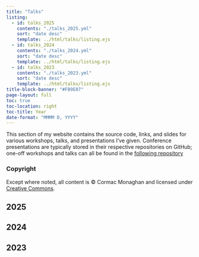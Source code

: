 ```yaml
---
title: "Talks"
listing: 
  - id: talks_2025
    contents: "./talks_2025.yml"
    sort: "date desc"
    template: ../html/talks/listing.ejs
  - id: talks_2024
    contents: "./talks_2024.yml"
    sort: "date desc"
    template: ../html/talks/listing.ejs
  - id: talks_2023
    contents: "./talks_2023.yml"
    sort: "date desc"
    template: ../html/talks/listing.ejs
title-block-banner: "#FB9E07"
page-layout: full
toc: true
toc-location: right
toc-title: Year
date-format: "MMMM D, YYYY"
---
```


This section of my website contains the source code, links, and slides for various workshops, talks, and presentations I've given. Conference presentations are typically stored in their respective repositories on GitHub; one-off workshops and talks can all be found in the [following repository](https://github.com/C-Monaghan/Talks)

:::{.callout-note}
### Copyright

Except where noted, all content is © Cormac Monaghan and licensed under [Creative Commons](https://creativecommons.org/licenses/by-sa/4.0/).
:::

## 2025

:::{#talks_2025}
:::

## 2024

:::{#talks_2024}
:::

## 2023

:::{#talks_2023}
:::